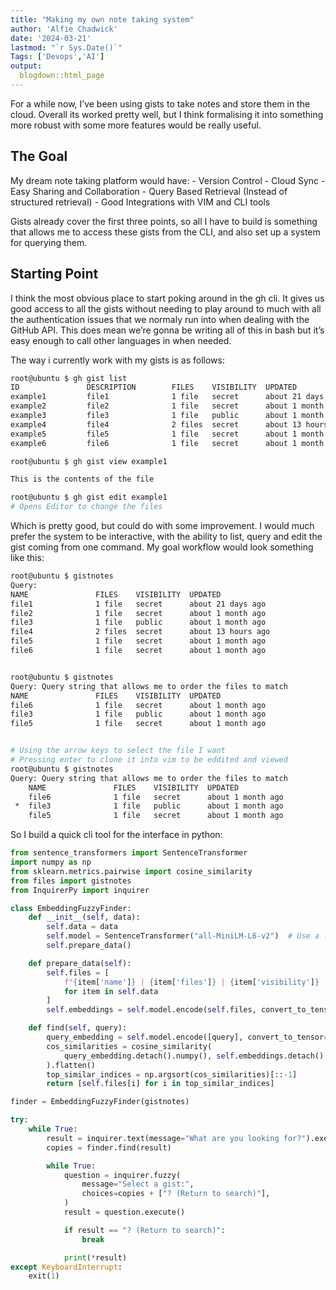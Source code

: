 ```yaml
---
title: "Making my own note taking system"
author: 'Alfie Chadwick'
date: '2024-03-21'
lastmod: "`r Sys.Date()`"
Tags: ['Devops','AI']
output:
  blogdown::html_page
---
```



For a while now, I've been using gists to take notes and store them in the cloud. Overall its worked pretty well, but I think formalising it into something more robust with some more features would be really useful. 

## The Goal

My dream note taking platform would have:
- Version Control
- Cloud Sync
- Easy Sharing and Collaboration
- Query Based Retrieval (Instead of structured retrieval)
- Good Integrations with VIM and CLI tools

Gists already cover the first three points, so all I have to build is something that allows me to access these gists from the CLI, and also set up a system for querying them.

##  Starting Point

I think the most obvious place to start poking around in the gh cli. It gives us good access to all the gists without needing to play around to much with all the authentication issues that we normaly run into when dealing with the GitHub API. This does mean we're gonna be writing all of this in bash but it's easy enough to call other languages in when needed.

The way i currently work with my gists is as follows:

```BASH
root@ubuntu $ gh gist list
ID               DESCRIPTION        FILES    VISIBILITY  UPDATED           
example1         file1              1 file   secret      about 21 days ago
example2         file2              1 file   secret      about 1 month ago
example3         file3              1 file   public      about 1 month ago
example4         file4              2 files  secret      about 13 hours ago
example5         file5              1 file   secret      about 1 month ago
example6         file6              1 file   secret      about 1 month ago

root@ubuntu $ gh gist view example1 

This is the contents of the file

root@ubuntu $ gh gist edit example1 
# Opens Editor to change the files

```

Which is pretty good, but could do with some improvement. I would much prefer the system to be interactive, with the ability to list, query and edit the gist coming from one command. My goal workflow would look something like this:

```BASH
root@ubuntu $ gistnotes
Query: 
NAME               FILES    VISIBILITY  UPDATED           
file1              1 file   secret      about 21 days ago
file2              1 file   secret      about 1 month ago
file3              1 file   public      about 1 month ago
file4              2 files  secret      about 13 hours ago
file5              1 file   secret      about 1 month ago
file6              1 file   secret      about 1 month ago


root@ubuntu $ gistnotes
Query: Query string that allows me to order the files to match
NAME               FILES    VISIBILITY  UPDATED           
file6              1 file   secret      about 1 month ago
file3              1 file   public      about 1 month ago
file5              1 file   secret      about 1 month ago


# Using the arrow keys to select the file I want
# Pressing enter to clone it into vim to be eddited and viewed
root@ubuntu $ gistnotes
Query: Query string that allows me to order the files to match
    NAME               FILES    VISIBILITY  UPDATED           
    file6              1 file   secret      about 1 month ago
 *  file3              1 file   public      about 1 month ago
    file5              1 file   secret      about 1 month ago

```

So I build a quick cli tool for the interface in python:

```python
from sentence_transformers import SentenceTransformer
import numpy as np
from sklearn.metrics.pairwise import cosine_similarity
from files import gistnotes
from InquirerPy import inquirer

class EmbeddingFuzzyFinder:
    def __init__(self, data):
        self.data = data
        self.model = SentenceTransformer("all-MiniLM-L6-v2")  # Use a light model for quick embedding
        self.prepare_data()

    def prepare_data(self):
        self.files = [
            f"{item['name']} | {item['files']} | {item['visibility']} | {item['updated']}"
            for item in self.data
        ]
        self.embeddings = self.model.encode(self.files, convert_to_tensor=True)

    def find(self, query):
        query_embedding = self.model.encode([query], convert_to_tensor=True)
        cos_similarities = cosine_similarity(
            query_embedding.detach().numpy(), self.embeddings.detach().numpy()
        ).flatten()
        top_similar_indices = np.argsort(cos_similarities)[::-1]
        return [self.files[i] for i in top_similar_indices]

finder = EmbeddingFuzzyFinder(gistnotes)

try:
    while True:
        result = inquirer.text(message="What are you looking for?").execute()
        copies = finder.find(result)

        while True:
            question = inquirer.fuzzy(
                message="Select a gist:",
                choices=copies + ["? (Return to search)"],
            )
            result = question.execute()

            if result == "? (Return to search)":
                break

            print(*result)
except KeyboardInterrupt:
    exit(1)

```

